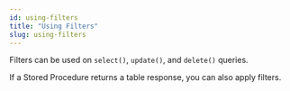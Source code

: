 ```yaml
---
id: using-filters
title: "Using Filters"
slug: using-filters
---
```



Filters can be used on `select()`, `update()`, and `delete()` queries. 

If a Stored Procedure returns a table response, you can also apply filters.